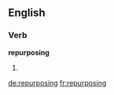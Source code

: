 ==English==

===Verb===
'''repurposing'''

# {{present participle of|[[repurpose]]}}

[[de:repurposing]]
[[fr:repurposing]]